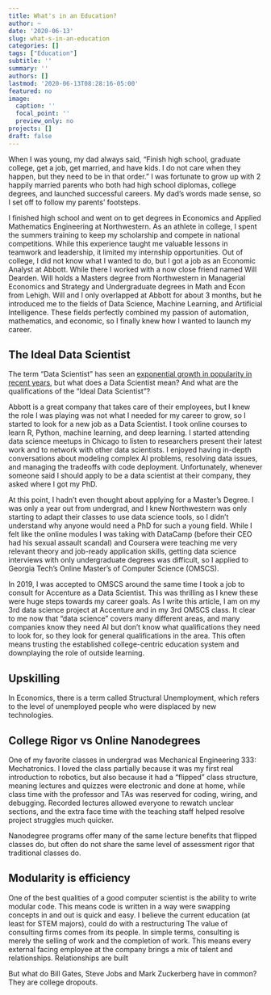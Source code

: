 ```yaml
---
title: What's in an Education?
author: ~
date: '2020-06-13'
slug: what-s-in-an-education
categories: []
tags: ["Education"]
subtitle: ''
summary: ''
authors: []
lastmod: '2020-06-13T08:28:16-05:00'
featured: no
image:
  caption: ''
  focal_point: ''
  preview_only: no
projects: []
draft: false
---
```


When I was young, my dad always said, “Finish high school, graduate college, get a job, get married, and have kids. I do not care when they happen, but they need to be in that order.” I was fortunate to grow up with 2 happily married parents who both had high school diplomas, college degrees, and launched successful careers. My dad’s words made sense, so I set off to follow my parents’ footsteps.

I finished high school and went on to get degrees in Economics and Applied Mathematics Engineering at Northwestern. As an athlete in college, I spent the summers training to keep my scholarship and compete in national competitions. While this experience taught me valuable lessons in teamwork and leadership, it limited my internship opportunities. Out of college, I did not know what I wanted to do, but I got a job as an Economic Analyst at Abbott. While there I worked with a now close friend named Will Dearden. Will holds a Masters degree from Northwestern in Managerial Economics and Strategy and Undergraduate degrees in Math and Econ from Lehigh. Will and I only overlapped at Abbott for about 3 months, but he introduced me to the fields of Data Science, Machine Learning, and Artificial Intelligence. These fields perfectly combined my passion of automation, mathematics, and economic, so I finally knew how I wanted to launch my career.

## The Ideal Data Scientist

The term “Data Scientist” has seen an [exponential growth in popularity in recent years](https://trends.google.com/trends/explore?date=all&q=data%20science), but what does a Data Scientist mean? And what are the qualifications of the “Ideal Data Scientist”? 

Abbott is a great company that takes care of their employees, but I knew the role I was playing was not what I needed for my career to grow, so I started to look for a new job as a Data Scientist. I took online courses to learn R, Python, machine learning, and deep learning. I started attending data science meetups in Chicago to listen to researchers present their latest work and to network with other data scientists. I enjoyed having in-depth conversations about modeling complex AI problems, resolving data issues, and managing the tradeoffs with code deployment. Unfortunately, whenever someone said I should apply to be a data scientist at their company, they asked where I got my PhD.

At this point, I hadn’t even thought about applying for a Master’s Degree. I was only a year out from undergrad, and I knew Northwestern was only starting to adapt their classes to use data science tools, so I didn’t understand why anyone would need a PhD for such a young field. While I felt like the online modules I was taking with DataCamp (before their CEO had his sexual assault scandal) and Coursera were teaching me very relevant theory and job-ready application skills, getting data science interviews with only undergraduate degrees was difficult, so I applied to Georgia Tech’s Online Master’s  of Computer Science (OMSCS).

In 2019, I was accepted to OMSCS around the same time I took a job to consult for Accenture as a Data Scientist. This was thrilling as I knew these were huge steps towards my career goals. As I write this article, I am on my 3rd data science project at Accenture and in my 3rd OMSCS class. It clear to me now that “data science” covers many different areas, and many companies know they need AI but don’t know what qualifications they need to look for, so they look for general qualifications in the area. This often means trusting the established college-centric education system and downplaying the role of outside learning.

## Upskilling

In Economics, there is a term called Structural Unemployment, which refers to the level of unemployed people who were displaced by new technologies.  

## College Rigor vs Online Nanodegrees

One of my favorite classes in undergrad was Mechanical Engineering 333: Mechatronics. I loved the class partially because it was my first real introduction to robotics, but also because it had a “flipped” class structure, meaning lectures and quizzes were electronic and done at home, while class time with the professor and TAs was reserved for coding, wiring, and debugging. Recorded lectures allowed everyone to rewatch unclear sections, and the extra face time with the teaching staff helped resolve project struggles much quicker.

Nanodegree programs offer many of the same lecture benefits that flipped classes do, but often do not share the same level of assessment rigor that traditional classes do.

## Modularity is efficiency

One of the best qualities of a good computer scientist is the ability to write modular code. This means code is written in a way were swapping concepts in and out is quick and easy. I believe the current education (at least for STEM majors), could do with a restructuring 
The value of consulting firms comes from its people. In simple terms, consulting is merely the selling of work and the completion of work. This means every external facing employee at the company brings a mix of talent and relationships. Relationships are built 

But what do Bill Gates, Steve Jobs and Mark Zuckerberg have in common? They are college dropouts.
